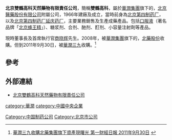 '''北京雙鶴高科天然藥物有限責任公司'''，簡稱'''雙鶴高科'''，屬於[[華潤集團|華潤集團]]旗下的，[[北京醫藥股份有限公司|北京醫藥股份有限公司]]附屬公司，1966年建廠及成立，當時前身為[[北京第四制药厂|北京第四制药厂]]，以及[[北京第四制药厂延庆药厂|北京第四制药厂延庆药厂]]，主要業務銷售及生產成藥產品。包括[[口服液|口服液]]（著名品牌「[[北京蜂王精|北京蜂王精]]」）、糖浆剂、合剂、酏剂、酊剂、小容量注射劑等產品。

現時董事長及首席執行官[[商晓辉|商晓辉]]先生。2008年，被[[華潤集團|華潤集團]]旗下的，[[北藥股份|北藥股份]]收購。但到2011年9月30日，被[[華潤三九|華潤三九]]收購。<ref>[http://news.cnyes.com/Content/20110930/KDZA960Y1WG4M.shtml?c=detail 華潤三九收購北藥集團旗下資產現曙光 第一財經日報 2011年9月30日] {{webarchive|url=https://web.archive.org/web/20141220210226/http://news.cnyes.com/Content/20110930/KDZA960Y1WG4M.shtml?c=detail |date=2014年12月20日 }}</ref>

==參考==
{{reflist}}

==外部連結==
*[http://www.bjdchs.com 北京雙鶴高科天然藥物有限責任公司]

[[Category:中国制药公司|Category:中国制药公司]]
[[category:華潤|category:華潤]]
[[Category:北京市公司|Category:北京市公司]]
[[category:中國中央企業|category:中國中央企業]]